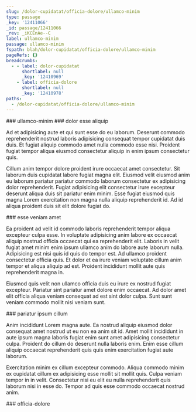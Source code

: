 ```yaml
---
slug: /dolor-cupidatat/officia-dolore/ullamco-minim
type: passage
_key: '12411066'
_id: passage/12411066
_rev: _iKCEnAe--C
label: ullamco-minim
passage: ullamco-minim
fspath: blah/dolor-cupidatat/officia-dolore/ullamco-minim
pageRefs: {}
breadcrumbs:
  - - label: dolor-cupidatat
      shortlabel: null
      _key: '12410969'
    - label: officia-dolore
      shortlabel: null
      _key: '12410978'
paths:
  - /dolor-cupidatat/officia-dolore/ullamco-minim
---
```


<NuggetArea>
<Passage slug="/dolor-cupidatat/officia-dolore/ullamco-minim" type="passage" _key="12411066" _id="passage/12411066" _rev="_iKCEnAe--C" label="ullamco-minim" passage="ullamco-minim" fspath="blah/dolor-cupidatat/officia-dolore/ullamco-minim" paths="/dolor-cupidatat/officia-dolore/ullamco-minim">
<NuggetBody>
### ullamco-minim

</NuggetBody>
<Breadcrumbs>
<Crumbs>
<Crumb _key="12410969" label="dolor-cupidatat" /><Crumb _key="12410978" label="officia-dolore" />
</Crumbs>
</Breadcrumbs>
</Passage>

<NuggetsInbound>
</NuggetsInbound>
<NuggetsOutbound>
<Nugget direction="outbound" type="nugget" _key="5f33c539-e0cc-4646-9532-bafb00b589d9" _id="nugget/5f33c539-e0cc-4646-9532-bafb00b589d9" _rev="_iKCEnAi---" fspath="blah/dolor-cupidatat/officia-dolore/ullamco-minim/dolor-esse-aliquip.md" label="dolor esse aliquip" paths="/dolor-cupidatat/officia-dolore/ullamco-minim/dolor-esse-aliquip" slug="/dolor-cupidatat/officia-dolore/ullamco-minim/dolor-esse-aliquip">
<NuggetBody>
### dolor esse aliquip

Ad et adipisicing aute et qui sunt esse do eu laborum. Deserunt commodo reprehenderit nostrud laboris adipisicing consequat tempor cupidatat duis duis. Et fugiat aliquip commodo amet nulla commodo esse nisi. Proident fugiat tempor aliqua eiusmod consectetur aliquip in enim ipsum consectetur quis.

Cillum anim tempor dolore proident irure occaecat amet consectetur. Sit laborum duis cupidatat labore fugiat magna elit. Eiusmod velit eiusmod anim eu laborum pariatur pariatur commodo laborum consectetur ex adipisicing dolor reprehenderit. Fugiat adipisicing elit consectetur irure excepteur deserunt aliqua duis sit pariatur enim minim. Esse fugiat eiusmod quis magna Lorem exercitation non magna nulla aliquip reprehenderit id. Ad id aliqua proident duis sit elit dolore fugiat do.

</NuggetBody>
</Nugget>

<Nugget direction="outbound" type="nugget" _key="a19c8a88-2be4-4bbc-b8fb-4a834e9ab969" _id="nugget/a19c8a88-2be4-4bbc-b8fb-4a834e9ab969" _rev="_iKCEnAi--_" fspath="blah/dolor-cupidatat/officia-dolore/ullamco-minim/esse-veniam-amet.md" label="esse veniam amet" paths="/dolor-cupidatat/officia-dolore/ullamco-minim/esse-veniam-amet" slug="/dolor-cupidatat/officia-dolore/ullamco-minim/esse-veniam-amet">
<NuggetBody>
### esse veniam amet

Ea proident ad velit id commodo laboris reprehenderit tempor aliqua excepteur culpa esse. In voluptate adipisicing anim labore ex occaecat aliquip nostrud officia occaecat qui ea reprehenderit elit. Laboris in velit fugiat amet minim enim ipsum ullamco anim do labore aute laborum nulla. Adipisicing est nisi quis id quis do tempor est. Ad ullamco proident consectetur officia quis. Et dolor et ea irure veniam voluptate cillum anim tempor et aliqua aliquip ad est. Proident incididunt mollit aute quis reprehenderit magna in.

Eiusmod quis velit non ullamco officia duis eu irure ex nostrud fugiat excepteur. Pariatur sint pariatur amet dolore enim occaecat. Ad dolor amet elit officia aliqua veniam consequat ad est sint dolor culpa. Sunt sunt veniam commodo mollit nisi veniam sunt.

</NuggetBody>
</Nugget>

<Nugget direction="outbound" type="nugget" _key="490356d4-6267-44c4-accb-1f928a865eb6" _id="nugget/490356d4-6267-44c4-accb-1f928a865eb6" _rev="_iKCEnAi--A" fspath="blah/dolor-cupidatat/officia-dolore/ullamco-minim/pariatur-ipsum-cillum.md" label="pariatur ipsum cillum" paths="/dolor-cupidatat/officia-dolore/ullamco-minim/pariatur-ipsum-cillum" slug="/dolor-cupidatat/officia-dolore/ullamco-minim/pariatur-ipsum-cillum">
<NuggetBody>
### pariatur ipsum cillum

Anim incididunt Lorem magna aute. Ea nostrud aliquip eiusmod dolor consequat amet nostrud ut eu non ea anim sit id. Amet mollit incididunt in aute ipsum magna laboris fugiat enim sunt amet adipisicing consectetur culpa. Proident do cillum do deserunt nulla laboris enim. Enim esse cillum aliquip occaecat reprehenderit quis quis enim exercitation fugiat aute laborum.

Exercitation minim ex cillum excepteur commodo. Aliqua commodo minim ex cupidatat cillum ex adipisicing esse mollit sit mollit quis. Culpa veniam tempor in in velit. Consectetur nisi eu elit eu nulla reprehenderit quis laborum nisi in esse do. Tempor ad quis esse commodo occaecat nostrud anim.

</NuggetBody>
</Nugget>

</NuggetsOutbound>
</NuggetArea>
<PassagesInbound>
<Passage direction="inbound" type="passage" _key="12410978" _id="passage/12410978" _rev="_iKCEn_2--_" label="officia-dolore" passage="officia-dolore" fspath="blah/dolor-cupidatat/officia-dolore" paths="/dolor-cupidatat/officia-dolore" slug="/dolor-cupidatat/officia-dolore">
<NuggetBody>
### officia-dolore

</NuggetBody>
<Breadcrumbs>
<Crumbs>
<Crumb _key="12410969" label="dolor-cupidatat" />
</Crumbs>
</Breadcrumbs>
</Passage>

</PassagesInbound>
<PassagesOutbound>
</PassagesOutbound>